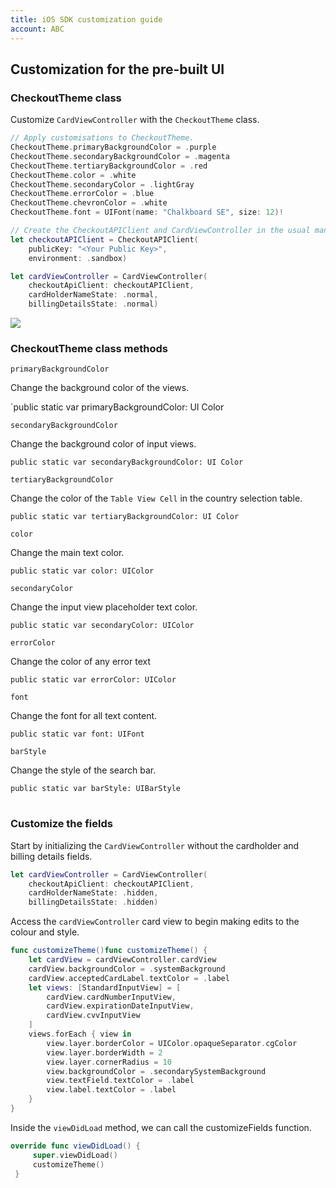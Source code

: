 ```yaml
--- 
title: iOS SDK customization guide
account: ABC
---
```


## Customization for the pre-built UI

### CheckoutTheme class

Customize `CardViewController` with the `CheckoutTheme` class.

```swift
// Apply customisations to CheckoutTheme.
CheckoutTheme.primaryBackgroundColor = .purple
CheckoutTheme.secondaryBackgroundColor = .magenta
CheckoutTheme.tertiaryBackgroundColor = .red
CheckoutTheme.color = .white
CheckoutTheme.secondaryColor = .lightGray
CheckoutTheme.errorColor = .blue
CheckoutTheme.chevronColor = .white
CheckoutTheme.font = UIFont(name: "Chalkboard SE", size: 12)!

// Create the CheckoutAPIClient and CardViewController in the usual manner.
let checkoutAPIClient = CheckoutAPIClient(
    publicKey: "<Your Public Key>",
    environment: .sandbox)

let cardViewController = CardViewController(
    checkoutApiClient: checkoutAPIClient,
    cardHolderNameState: .normal,
    billingDetailsState: .normal)
```

<img src="/docs/Integrate/SDKS/iOS SDK/customization-example.png" />

### CheckoutTheme class methods

<Table>
<TableHead headers={['Method', 'Description', 'Declaration']} />
<TableBody>
<TableRow>
<TableCell>

`primaryBackgroundColor`

</TableCell>
<TableCell>

Change the background color of the views.

</TableCell>
<TableCell>

`public static var primaryBackgroundColor: UI Color

</TableCell>
</TableRow>
<TableRow>
<TableCell>

`secondaryBackgroundColor`

</TableCell>
<TableCell>

Change the background color of input views.

</TableCell>
<TableCell>

`public static var secondaryBackgroundColor: UI Color`

</TableCell>
</TableRow>
<TableRow>
<TableCell>

`tertiaryBackgroundColor`

</TableCell>
<TableCell>

Change the color of the `Table View Cell` in the country selection table.

</TableCell>
<TableCell>

`public static var tertiaryBackgroundColor: UI Color`

</TableCell>
</TableRow>
<TableRow>
<TableCell>

`color`

</TableCell>
<TableCell>

Change the main text color.

</TableCell>
<TableCell>

`public static var color: UIColor`

</TableCell>
</TableRow>
<TableRow>
<TableCell>

`secondaryColor`

</TableCell>
<TableCell>

Change the input view placeholder text color.

</TableCell>
<TableCell>

`public static var secondaryColor: UIColor`

</TableCell>
</TableRow>
<TableRow>
<TableCell>

`errorColor`

</TableCell>
<TableCell>

Change the color of any error text

</TableCell>
<TableCell>

`public static var errorColor: UIColor`

</TableCell>
</TableRow>
<TableRow>
<TableCell>

`font`

</TableCell>
<TableCell>

Change the font for all text content.

</TableCell>
<TableCell>

`public static var font: UIFont`

</TableCell>
</TableRow>
<TableRow>
<TableCell>

`barStyle`

</TableCell>
<TableCell>

Change the style of the search bar.

</TableCell>
<TableCell>

`public static var barStyle: UIBarStyle`

</TableCell>
</TableRow>
</TableBody>
</Table>

### Customize the fields

Start by initializing the `CardViewController` without the cardholder and billing details fields.

```swift
let cardViewController = CardViewController(
    checkoutApiClient: checkoutAPIClient,
    cardHolderNameState: .hidden,
    billingDetailsState: .hidden)
```

Access the `cardViewController` card view to begin making edits to the colour and style. 

```swift
func customizeTheme()func customizeTheme() {
    let cardView = cardViewController.cardView
    cardView.backgroundColor = .systemBackground
    cardView.acceptedCardLabel.textColor = .label
    let views: [StandardInputView] = [
        cardView.cardNumberInputView,
        cardView.expirationDateInputView,
        cardView.cvvInputView
    ]
    views.forEach { view in
        view.layer.borderColor = UIColor.opaqueSeparator.cgColor
        view.layer.borderWidth = 2
        view.layer.cornerRadius = 10
        view.backgroundColor = .secondarySystemBackground
        view.textField.textColor = .label
        view.label.textColor = .label
    }
}
```

Inside the `viewDidLoad` method, we can call the customizeFields function.

```swift
override func viewDidLoad() {
     super.viewDidLoad()
     customizeTheme()
 }
 ```

